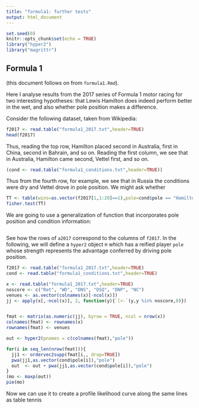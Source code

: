 ```yaml
---
title: "formula1: further tests"
output: html_document
---
```


```r
set.seed(0)
knitr::opts_chunk$set(echo = TRUE)
library("hyper2")
library("magrittr")
```

## Formula 1

(this document follows on from `formula1.Rmd`).

Here I analyse results from the 2017 series of Formula 1 motor racing
for two interesting hypotheses: that Lewis Hamilton does indeed
perform better in the wet, and also whether pole position makes a
difference.

Consider the following dataset, taken from Wikipedia:

```r
f2017 <- read.table("formula1_2017.txt",header=TRUE)
head(f2017)
```

Thus, reading the top row, Hamilton placed second in Australia, first
in China, second in Bahrain, and so on.  Reading the first column, we
see that in Australia, Hamilton came second, Vettel first, and so on.

```r
(cond <- read.table("formula1_conditions.txt",header=TRUE))
```

Thus from the fourth row, for example, we see that in Russia the
conditions were dry and Vettel drove in pole position.  We might ask whether 

```r
TT <- table(wins=as.vector(f2017[1,1:20]==1),pole=cond$pole == "Hamilton")
fisher.test(TT)
```


We are going to use a generalization of function
\code{ordertable2supp()} that incorporates pole position and condition
information:

```r
```

See how the rows of `a2017` correspond to the columns of `f2017`.  In
the following, we will define a `hyper2` object `H` which has a
reified player `pole` whose strength represents the advantage
conferred by driving pole position.

```r
f2017 <- read.table("formula1_2017.txt",header=TRUE)
cond <- read.table("formula1_conditions.txt",header=TRUE)

x <- read.table("formula1_2017.txt",header=TRUE)
noscore <- c("Ret", "WD", "DNS", "DSQ", "DNP", "NC")
venues <- as.vector(colnames(x)[-ncol(x)])
jj <- apply(x[,-ncol(x)], 2, function(y){`[<-`(y,y %in% noscore,0)})


fmat <- matrix(as.numeric(jj), byrow = TRUE, ncol = nrow(x))
colnames(fmat) <- rownames(x)
rownames(fmat) <- venues

out <- hyper2(pnames = c(colnames(fmat),"pole"))

for(i in seq_len(nrow(fmat))){
  jj1 <- ordervec2supp(fmat[i,, drop=TRUE])
  pwa(jj1,as.vector(cond$pole[i]),"pole")
  out  <- out + pwa(jj1,as.vector(cond$pole[i]),"pole")
}
(mo <- maxp(out))
pie(mo)
```

Now we can use it to create a profile likelihood curve along the same
lines as table tennis
    
